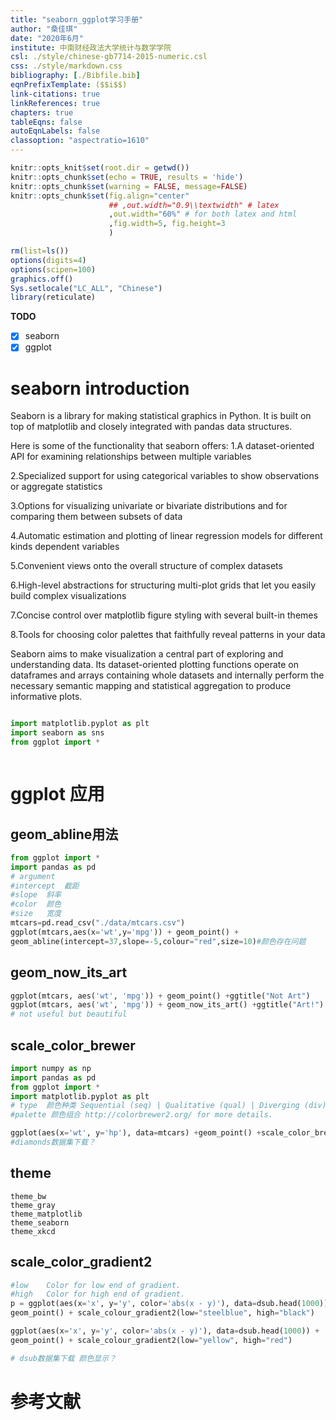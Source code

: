 ```yaml
---
title: "seaborn_ggplot学习手册"
author: "桑佳琪"
date: "2020年6月"
institute: 中南财经政法大学统计与数学学院
csl: ./style/chinese-gb7714-2015-numeric.csl
css: ./style/markdown.css
bibliography: [./Bibfile.bib]
eqnPrefixTemplate: ($$i$$)
link-citations: true
linkReferences: true
chapters: true
tableEqns: false
autoEqnLabels: false
classoption: "aspectratio=1610"
---
```


```r
knitr::opts_knit$set(root.dir = getwd())
knitr::opts_chunk$set(echo = TRUE, results = 'hide')
knitr::opts_chunk$set(warning = FALSE, message=FALSE)
knitr::opts_chunk$set(fig.align="center"
                      ## ,out.width="0.9\\textwidth" # latex
                      ,out.width="60%" # for both latex and html
                      ,fig.width=5, fig.height=3
                      )
```

```r
rm(list=ls())
options(digits=4)
options(scipen=100)
graphics.off()
Sys.setlocale("LC_ALL", "Chinese")
library(reticulate)
```

**TODO**

- [x] seaborn
- [x] ggplot

# seaborn introduction
Seaborn is a library for making statistical graphics in Python. 
It is built on top of matplotlib and closely integrated with pandas data structures.

Here is some of the functionality that seaborn offers:
1.A dataset-oriented API for examining relationships between multiple variables

2.Specialized support for using categorical variables to show observations or aggregate statistics

3.Options for visualizing univariate or bivariate distributions and for comparing them between subsets of data

4.Automatic estimation and plotting of linear regression models for different kinds dependent variables

5.Convenient views onto the overall structure of complex datasets

6.High-level abstractions for structuring multi-plot grids that let you easily build complex visualizations

7.Concise control over matplotlib figure styling with several built-in themes

8.Tools for choosing color palettes that faithfully reveal patterns in your data

Seaborn aims to make visualization a central part of exploring and understanding data. Its dataset-oriented plotting functions operate on dataframes and arrays containing whole datasets and internally perform the necessary semantic mapping and statistical aggregation to produce informative plots.

```python


```


```python
import matplotlib.pyplot as plt
import seaborn as sns
from ggplot import *

```

```python

```
# ggplot 应用

## geom_abline用法

```python
from ggplot import *
import pandas as pd
# argument
#intercept	截距
#slope	斜率
#color  颜色
#size	宽度
mtcars=pd.read_csv("./data/mtcars.csv")
ggplot(mtcars,aes(x='wt',y='mpg')) + geom_point() +
geom_abline(intercept=37,slope=-5,colour="red",size=10)#颜色存在问题
```
## geom_now_its_art

```python
ggplot(mtcars, aes('wt', 'mpg')) + geom_point() +ggtitle("Not Art")
ggplot(mtcars, aes('wt', 'mpg')) + geom_now_its_art() +ggtitle("Art!")
# not useful but beautiful
```

## scale_color_brewer

```python
import numpy as np
import pandas as pd
from ggplot import *
import matplotlib.pyplot as plt
# type	颜色种类 Sequential (seq) | Qualitative (qual) | Diverging (div)
#palette 颜色组合 http://colorbrewer2.org/ for more details.

ggplot(aes(x='wt', y='hp'), data=mtcars) +geom_point() +scale_color_brewer(type='qual')
#diamonds数据集下载？
```

## theme

```
theme_bw
theme_gray
theme_matplotlib
theme_seaborn
theme_xkcd
```
## scale_color_gradient2

```python
#low	Color for low end of gradient.
#high	Color for high end of gradient.
p = ggplot(aes(x='x', y='y', color='abs(x - y)'), data=dsub.head(1000)) +
geom_point() + scale_colour_gradient2(low="steelblue", high="black")

ggplot(aes(x='x', y='y', color='abs(x - y)'), data=dsub.head(1000)) +
geom_point() + scale_colour_gradient2(low="yellow", high="red")

# dsub数据集下载 颜色显示？
```


# 参考文献
[//]: # (\bibliography{Bibfile})
